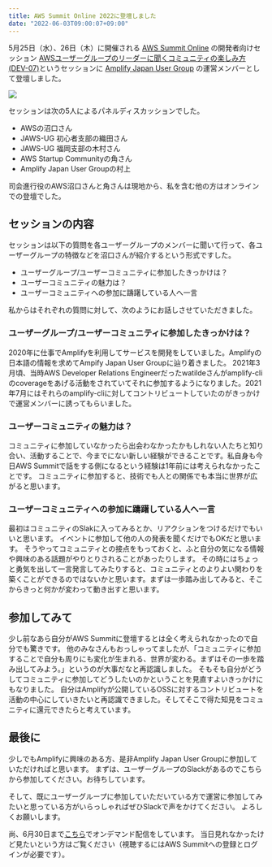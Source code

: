 ```yaml
---
title: AWS Summit Online 2022に登壇しました
date: "2022-06-03T09:00:07+09:00"
---
```


5月25日（水）、26日（木）に開催される [AWS Summit Online](https://aws.amazon.com/jp/summits/japan/) の開発者向けセッション
[AWSユーザーグループのリーダーに聞くコミュニティの楽しみ方(DEV-07)](https://aws.amazon.com/jp/summits/japan/sessions/?aws-summit-japan-2022-cards.sort-by=item.additionalFields.sortOrder&aws-summit-japan-2022-cards.sort-order=asc&awsf.level=*all&awsf.session-category=session-category%23dev-zone&awsf.company-category=*all&awsf.industry=*all&awsf.use-case=*all&aws-summit-japan-2022-cards.q=DEV-07&aws-summit-japan-2022-cards.q_operator=AND)というセッションに [Amplify Japan User Group](https://aws-amplify-jp.github.io/) の運営メンバーとして登壇しました。

![](./dev-07.png)

セッションは次の5人によるパネルディスカッションでした。

- AWSの沼口さん
- JAWS-UG 初心者支部の織田さん
- JAWS-UG 福岡支部の木村さん
- AWS Startup Communityの角さん
- Amplify Japan User Groupの村上

司会進行役のAWS沼口さんと角さんは現地から、私を含む他の方はオンラインでの登壇でした。

## セッションの内容

セッションは以下の質問を各ユーザーグループのメンバーに聞いて行って、各ユーザーグループの特徴などを沼口さんが紹介するという形式ですした。

- ユーザーグループ/ユーザーコミュニティに参加したきっかけは？
- ユーザーコミュニティの魅力は？
- ユーザーコミュニティへの参加に躊躇している人へ一言

私からはそれぞれの質問に対して、次のようにお話しさせていただきました。

### ユーザーグループ/ユーザーコミュニティに参加したきっかけは？

2020年に仕事でAmplifyを利用してサービスを開発をしていました。Amplifyの日本語の情報を求めてAmpify Japan User Groupに辿り着きました。
2021年3月頃、当時AWS Developer Relations Engineerだったwatildeさんがamplify-cliのcoverageをあげる活動をされていてそれに参加するようになりました。2021年7月にはそれらのamplify-cliに対してコントリビュートしていたのがきっかけで運営メンバーに誘ってもらいました。

### ユーザーコミュニティの魅力は？

コミュニティに参加していなかったら出会わなかったかもしれない人たちと知り合い、活動することで、今までにない新しい経験ができることです。私自身も今日AWS Summitで話をする側になるという経験は1年前には考えられなかったことです。
コミュニティに参加すると、技術でも人との関係でも本当に世界が広がると思います。

### ユーザーコミュニティへの参加に躊躇している人へ一言

最初はコミュニティのSlakに入ってみるとか、リアクションをつけるだけでもいいと思います。
イベントに参加して他の人の発表を聞くだけでもOKだと思います。
そうやってコミュニティとの接点をもっておくと、ふと自分の気になる情報や興味のある話題がやりとりされることがあったりします。
その時にはちょっと勇気を出して一言発言してみたりすると、コミュニティとのよりよい関わりを築くことができるのではないかと思います。まずは一歩踏み出してみると、そこからきっと何かが変わって動き出すと思います。

## 参加してみて

少し前なあら自分がAWS Summitに登壇するとは全く考えられなかったので自分でも驚きです。
他のみなさんもおっしゃってましたが、「コミュニティに参加することで自分も周りにも変化が生まれる、世界が変わる。まずはその一歩を踏み出してみよう。」というのが大事だなと再認識しました。
そもそも自分がどうしてコミュニティに参加してどうしたいのかということを見直すよいきっかけにもなりました。
自分はAmplifyが公開しているOSSに対するコントリビュートを活動の中心にしていきたいと再認識できました。そしてそこで得た知見をコミュニティに還元できたらと考えています。

## 最後に

少しでもAmplifyに興味のある方、是非Amplify Japan User Groupに参加していただければと思います。
まずは、ユーザーグループのSlackがあるのでこちらから参加してください。お待ちしています。

そして、既にユーザーグループに参加していただいている方で運営に参加してみたいと思っている方がいらっしゃればぜひSlackで声をかけてください。
よろしくお願いします。

尚、6月30日まで[こちら](https://summits-japan.virtual.awsevents.com/media/AWS%E3%83%A6%E3%83%BC%E3%82%B6%E3%83%BC%E3%82%B0%E3%83%AB%E3%83%BC%E3%83%97%E3%81%AE%E3%83%AA%E3%83%BC%E3%83%80%E3%83%BC%E3%81%AB%E8%81%9E%E3%81%8F%E3%82%B3%E3%83%9F%E3%83%A5%E3%83%8B%E3%83%86%E3%82%A3%E3%81%AE%E6%A5%BD%E3%81%97%E3%81%BF%E6%96%B9/1_a3t15p47)でオンデマンド配信をしています。
当日見れなかったけど見たいという方はご覧ください（視聴するにはAWS Summitへの登録とログインが必要です）。